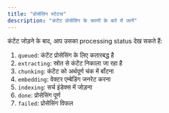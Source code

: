 ```yaml
---
title: "प्रोसेसिंग स्टेटस"
description: "कंटेंट प्रोसेसिंग के चरणों के बारे में जानें"
---
```


कंटेंट जोड़ने के बाद, आप उसका processing status देख सकते हैं:

1. `queued`: कंटेंट प्रोसेसिंग के लिए कतारबद्ध है
2. `extracting`: स्रोत से कंटेंट निकाला जा रहा है
3. `chunking`: कंटेंट को अर्थपूर्ण चंक में बाँटना
4. `embedding`: वेक्टर एम्बेडिंग जनरेट करना
5. `indexing`: सर्च इंडेक्स में जोड़ना
6. `done`: प्रोसेसिंग पूर्ण
7. `failed`: प्रोसेसिंग विफल